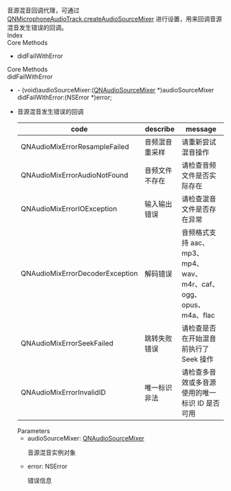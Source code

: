 <link rel="stylesheet" type="text/css" href="https://docs.qnsdk.com/styles/doc-v4-api.css" />
<div class="rtc-doc rtc-doc-page" id="rtc-doc">
<section class="rtc-doc-panel rtc-doc-describe rtc-doc-note">
                音源混音回调代理，可通过 <a href='8855/QNMicrophoneAudioTrack-iOS#createAudioSourceMixer'>QNMicrophoneAudioTrack.createAudioSourceMixer</a>  进行设置，用来回调音源混音发生错误的回调。</section>
            <div class="rtc-doc-page-wrap">Index</div>
<section class="rtc-doc-panel">
        <div class="rtc-doc-page-title">Core Methods</div>
        <ul class="rtc-doc-catalogue">
                <li><a onClick='document.location.replace(`${document.location.protocol}//${document.location.host}${document.location.pathname}${document.location.search}#didFailWithError`)'>didFailWithError</a></li>
        </ul>
</section>
<div class="rtc-doc-page-wrap">Core Methods</div>
<section class="rtc-doc-panel">
<div class="rtc-doc-page-title rtc-doc-antor" id="didFailWithError">
didFailWithError</div>
<ul class="rtc-doc-page-container">
        <li class="rtc-doc-sign-signature">- (void)audioSourceMixer:(<a href='12270/QNAudioSourceMixer-iOS'>QNAudioSourceMixer</a> *)audioSourceMixer didFailWithError:(NSError *)error;</li>
    </li>
<li class="rtc-doc-page-description">
    <div class="rtc-doc-desc-wrap">
        <p>音源混音发生错误的回调</p>
    </div>
    <table class="rtc-doc-code-table">
        <thead>
            <tr>
                <th>code</th>
                <th>describe</th>
                <th>message</th>
            </tr>
        </thead>
        <tbody>
                <tr>
                    <td>QNAudioMixErrorResampleFailed</td>
                    <td>音频混音重采样</td>
                    <td>请重新尝试混音操作</td>
                </tr>
                <tr>
                    <td>QNAudioMixErrorAudioNotFound</td>
                    <td>音频文件不存在</td>
                    <td>请检查音频文件是否实际存在</td>
                </tr>
                <tr>
                    <td>QNAudioMixErrorIOException</td>
                    <td>输入输出错误</td>
                    <td>请检查混音文件是否存在异常</td>
                </tr>
                <tr>
                    <td>QNAudioMixErrorDecoderException</td>
                    <td>解码错误</td>
                    <td>音频格式支持 aac、mp3、mp4、wav、m4r、caf、ogg、opus、m4a、flac</td>
                </tr>
                <tr>
                    <td>QNAudioMixErrorSeekFailed</td>
                    <td>跳转失败错误</td>
                    <td>请检查是否在开始混音前执行了 Seek 操作</td>
                </tr>
                <tr>
                    <td>QNAudioMixErrorInvalidID</td>
                    <td>唯一标识非法</td>
                    <td>请检查多音效或多音源使用的唯一标识 ID 是否可用</td>
                </tr>
        </tbody>
    </table>
<div class="rtc-doc-parameters-title">Parameters</div>
<ul class="rtc-doc-parameters">
    <li>
        <div>
            audioSourceMixer: <a href='12270/QNAudioSourceMixer-iOS'>QNAudioSourceMixer</a>
        </div>
                <p>音源混音实例对象</p>
    </li>
    <li>
        <div>
            error: NSError
        </div>
                <p>错误信息</p>
    </li>
</ul>
</li>
</ul>
</section>
</div>


